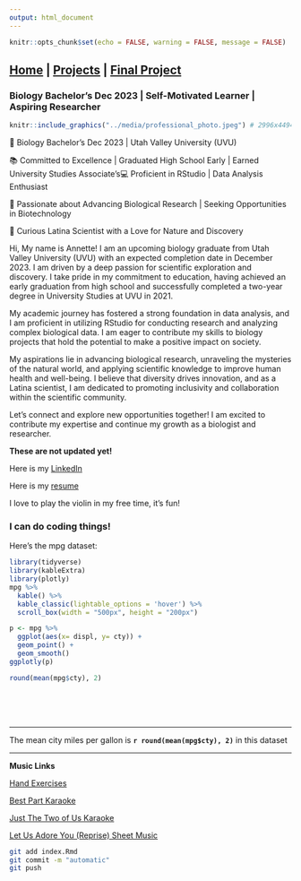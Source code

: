 ```yaml
---
output: html_document
---
```


```r
knitr::opts_chunk$set(echo = FALSE, warning = FALSE, message = FALSE)
```
## [Home](https://annettelewis.github.io/) | [Projects](https://annettelewis.github.io/projects/) | [Final Project](https://annettelewis.github.io/final_project/)

### Biology Bachelor's Dec 2023 | Self-Motivated Learner | Aspiring Researcher

```r
knitr::include_graphics("../media/professional_photo.jpeg") # 2996x4494
``` 

🌱 Biology Bachelor's Dec 2023 | Utah Valley University (UVU)

📚 Committed to Excellence | Graduated High School Early | Earned University Studies Associate’s💻 Proficient in RStudio | Data Analysis Enthusiast

🔬 Passionate about Advancing Biological Research | Seeking Opportunities in Biotechnology

🌿 Curious Latina Scientist with a Love for Nature and Discovery

Hi, My name is Annette! I am an upcoming biology graduate from Utah Valley University (UVU) with an expected completion date in December 2023. I am driven by a deep passion for scientific exploration and discovery. I take pride in my commitment to education, having achieved an early graduation from high school and successfully completed a two-year degree in University Studies at UVU in 2021.

My academic journey has fostered a strong foundation in data analysis, and I am proficient in utilizing RStudio for conducting research and analyzing complex biological data. I am eager to contribute my skills to biology projects that hold the potential to make a positive impact on society.

My aspirations lie in advancing biological research, unraveling the mysteries of the natural world, and applying scientific knowledge to improve human health and well-being. I believe that diversity drives innovation, and as a Latina scientist, I am dedicated to promoting inclusivity and collaboration within the scientific community.

Let's connect and explore new opportunities together! I am excited to contribute my expertise and continue my growth as a biologist and researcher.

**These are not updated yet!**

Here is my [LinkedIn](https://www.linkedin.com/in/annette-lewis-68314b216/)

Here is my [resume](http://annettelewis.github.io/media/Resume.pdf)

I love to play the violin in my free time, it's fun!


### I can do coding things!

Here's the mpg dataset:
```r
library(tidyverse)
library(kableExtra)
library(plotly)
mpg %>% 
  kable() %>% 
  kable_classic(lightable_options = 'hover') %>% 
  scroll_box(width = "500px", height = "200px")

p <- mpg %>% 
  ggplot(aes(x= displ, y= cty)) +
  geom_point() +
  geom_smooth()
ggplotly(p)

round(mean(mpg$cty), 2)

```
<br><br><br>

---

The mean city miles per gallon is **`r round(mean(mpg$cty), 2)`** in this dataset

---

**Music Links**

[Hand Exercises](https://youtu.be/TSrfB7JIzxY)

[Best Part Karaoke](https://www.youtube.com/watch?v=cpzT2M2x_Kw) 

[Just The Two of Us Karaoke](https://www.youtube.com/watch?v=bgtb1G9R0P8)

[Let Us Adore You (Reprise) Sheet Music](https://musescore.com/user/115287/scores/5701224)

```bash
git add index.Rmd
git commit -m "automatic"
git push
```
